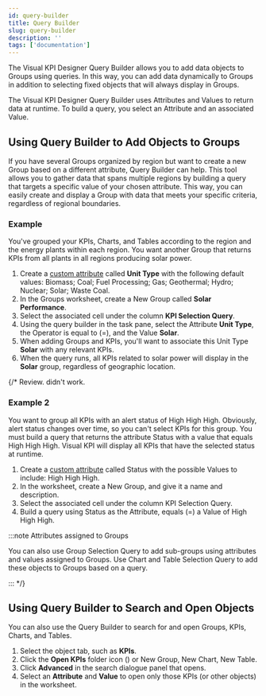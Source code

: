 ```yaml
---
id: query-builder
title: Query Builder
slug: query-builder
description: ''
tags: ['documentation']
---
```



The Visual KPI Designer Query Builder allows you to add data objects to Groups using queries. In this way, you can add data dynamically to Groups in addition to selecting fixed objects that will always display in Groups.

The Visual KPI Designer Query Builder uses Attributes and Values to return data at runtime. To build a query, you select an Attribute and an associated Value.

## Using Query Builder to Add Objects to Groups

If you have several Groups organized by region but want to create a new Group based on a different attribute, Query Builder can help. This tool allows you to gather data that spans multiple regions by building a query that targets a specific value of your chosen attribute. This way, you can easily create and display a Group with data that meets your specific criteria, regardless of regional boundaries.

### Example

You've grouped your KPIs, Charts, and Tables according to the region and the energy plants within each region. You want another Group that returns KPIs from all plants in all regions producing solar power.

1. Create a [custom attribute](/docs/visual-kpi-designer/settings/advanced#attributes) called **Unit Type** with the following default values: Biomass; Coal; Fuel Processing; Gas; Geothermal; Hydro; Nuclear; Solar; Waste Coal.
2. In the Groups worksheet, create a New Group called **Solar Performance**.
3. Select the associated cell under the column **KPI Selection Query**.
4. Using the query builder in the task pane, select the Attribute **Unit Type**, the Operator is equal to (=), and the Value **Solar**.
5. When adding Groups and KPIs, you'll want to associate this Unit Type **Solar** with any relevant KPIs.
6. When the query runs, all KPIs related to solar power will display in the **Solar** group, regardless of geographic location.

<StylizedImage
  imgURL="img/designer/groups-query-example1.png"
  alt="Groups Query Example 1"
/>

{/* Review. didn't work.
### Example 2

You want to group all KPIs with an alert status of High High High. Obviously, alert status changes over time, so you can't select KPIs for this group. You must build a query that returns the attribute Status with a value that equals High High High. Visual KPI will display all KPIs that have the selected status at runtime.

1. Create a [custom attribute](/docs/visual-kpi-designer/settings/advanced#attributes) called Status with the possible Values to include: High High High.
2. In the worksheet, create a New Group, and give it a name and description.
3. Select the associated cell under the column KPI Selection Query.
4. Build a query using Status as the Attribute, equals (=) a Value of High High High.

:::note Attributes assigned to Groups

You can also use Group Selection Query to add sub-groups using attributes and values assigned to Groups. Use Chart and Table Selection Query to add these objects to Groups based on a query.

::: */}

## Using Query Builder to Search and Open Objects

You can also use the Query Builder to search for and open Groups, KPIs, Charts, and Tables.

1. Select the object tab, such as **KPIs**.
2. Click the **Open KPIs** folder icon (<PngFont name='open28' />) or New Group, New Chart, New Table.
3. Click **Advanced** in the search dialogue panel that opens.
4. Select an **Attribute** and **Value** to open only those KPIs (or other objects) in the worksheet.